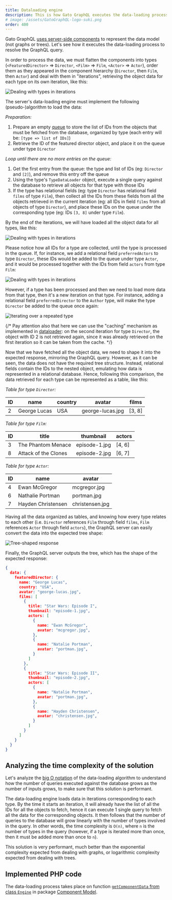 ```yaml
---
title: Dataloading engine
description: This is how Gato GraphQL executes the data-loading process to resolve the GraphQL query.
# image: /assets/GatoGraphQL-logo-suki.png
order: 400
---
```


Gato GraphQL [uses server-side components](/architecture/using-components-instead-of-graphs) to represent the data model (not graphs or trees). Let's see how it executes the data-loading process to resolve the GraphQL query.

In order to process the data, we must flatten the components into types (`<FeaturedDirector>` => `Director`, `<Film>` => `Film`, `<Actor>` => `Actor`), order them as they appeared in the component hierarchy (`Director`, then `Film`, then `Actor`) and deal with them in "iterations", retrieving the object data for each type on its own iteration, like this:

![Dealing with types in iterations](/assets/architecture/featured-director-type-iterations.png)

The server's data-loading engine must implement the following (pseudo-)algorithm to load the data:

_Preparation:_

1. Prepare an empty [queue](https://en.wikipedia.org/wiki/Queue_(abstract_data_type)) to store the list of IDs from the objects that must be fetched from the database, organized by type (each entry will be: `[type => list of IDs]`)
2. Retrieve the ID of the featured director object, and place it on the queue under type `Director`

_Loop until there are no more entries on the queue:_

1. Get the first entry from the queue: the type and list of IDs (eg: `Director` and `[2]`), and remove this entry off the queue
2. Using the type's `TypeDataLoader` object, execute a single query against the database to retrieve all objects for that type with those IDs
3. If the type has relational fields (eg: type `Director` has relational field `films` of type `Film`), then collect all the IDs from these fields from all the objects retrieved in the current iteration (eg: all IDs in field `films` from all objects of type `Director`), and place these IDs on the queue under the corresponding type (eg: IDs `[3, 8]` under type `Film`).

By the end of the iterations, we will have loaded all the object data for all types, like this:

![Dealing with types in iterations](/assets/architecture/featured-director-loading-data-in-iterations.png)

Please notice how all IDs for a type are collected, until the type is processed in the queue. If, for instance, we add a relational field `preferredActors` to type `Director`, these IDs would be added to the queue under type `Actor`, and it would be processed together with the IDs from field `actors` from type `Film`:

![Dealing with types in iterations](/assets/architecture/featured-director-loading-data-extension.png)

However, if a type has been processed and then we need to load more data from that type, then it's a new iteration on that type. For instance, adding a relational field `preferredDirector` to the `Author` type, will make the type `Director` be added to the queue once again:

![Iterating over a repeated type](/assets/architecture/featured-director-loading-data-repeated.png)

{/* Pay attention also that here we can use the "caching" mechanism as implemented in [dataloader](https://github.com/graphql/dataloader): on the second iteration for type `Director`, the object with ID 2 is not retrieved again, since it was already retrieved on the first iteration so it can be taken from the cache. */}

Now that we have fetched all the object data, we need to shape it into the expected response, mirroring the GraphQL query. However, as it can be seen, the data does not have the required tree structure. Instead, relational fields contain the IDs to the nested object, emulating how data is represented in a relational database. Hence, following this comparison, the data retrieved for each type can be represented as a table, like this:

_Table for type `Director`:_

| ID | name | country | avatar | films |
| --- | --- | --- | --- | --- |
| 2 | George Lucas | USA | george-lucas.jpg | [3, 8] |

_Table for type `Film`:_

| ID | title | thumbnail | actors |
| --- | --- | --- | --- |
| 3 | The Phantom Menace | episode-1.jpg | [4, 6] |
| 8 | Attack of the Clones | episode-2.jpg | [6, 7] |

_Table for type `Actor`:_

| ID | name | avatar |
| --- | --- | --- |
| 4 | Ewan McGregor | mcgregor.jpg |
| 6 | Nathalie Portman | portman.jpg |
| 7 | Hayden Christensen | christensen.jpg |

Having all the data organized as tables, and knowing how every type relates to each other (i.e. `Director` references `Film` through field `films`, `Film` references `Actor` through field `actors`), the GraphQL server can easily convert the data into the expected tree shape:

![Tree-shaped response](/assets/architecture/featured-director-graph.png)

Finally, the GraphQL server outputs the tree, which has the shape of the expected response:

```json
{
  data: {
    featuredDirector: {
      name: "George Lucas",
      country: "USA",
      avatar: "george-lucas.jpg",
      films: [
        {
          title: "Star Wars: Episode I",
          thumbnail: "episode-1.jpg",
          actors: [
            {
              name: "Ewan McGregor",
              avatar: "mcgregor.jpg",
            },
            {
              name: "Natalie Portman",
              avatar: "portman.jpg",
            }
          ]
        },
        {
          title: "Star Wars: Episode II",
          thumbnail: "episode-2.jpg",
          actors: [
            {
              name: "Natalie Portman",
              avatar: "portman.jpg",
            },
            {
              name: "Hayden Christensen",
              avatar: "christensen.jpg",
            }
          ]
        }
      ]
    }
  }
}
```

## Analyzing the time complexity of the solution

Let's analyze the [big O notation](https://en.wikipedia.org/wiki/Big_O_notation) of the data-loading algorithm to understand how the number of queries executed against the database grows as the number of inputs grows, to make sure that this solution is performant.

The data-loading engine loads data in iterations corresponding to each type. By the time it starts an iteration, it will already have the list of all the IDs for all the objects to fetch, hence it can execute 1 single query to fetch all the data for the corresponding objects. It then follows that the number of queries to the database will grow linearly with the number of types involved in the query. In other words, the time complexity is `O(n)`, where `n` is the number of types in the query (however, if a type is iterated more than once, then it must be added more than once to `n`).

This solution is very performant, much better than the exponential complexity expected from dealing with graphs, or logarithmic complexity expected from dealing with trees.

## Implemented PHP code

The data-loading process takes place on function [`getComponentData` from class `Engine`](https://github.com/GatoGraphQL/GatoGraphQL/blob/94da48de6f832aaa042260d74e3e79216f9b17dc/layers/Engine/packages/component-model/src/Engine/Engine.php#L1308) in package [Component Model](https://github.com/GatoGraphQL/GatoGraphQL/tree/master/layers/Engine/packages/component-model).
